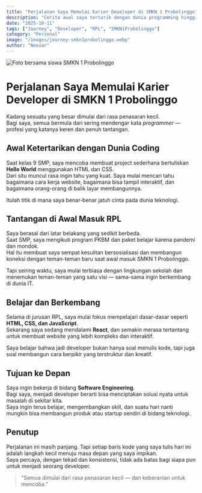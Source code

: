 ```yaml
---
title: "Perjalanan Saya Memulai Karier Developer di SMKN 1 Probolinggo"
description: "Cerita awal saya tertarik dengan dunia programming hingga akhirnya memilih jurusan RPL di SMKN 1 Probolinggo."
date: "2025-10-11"
tags: ["Journey", "Developer", "RPL", "SMKN1Probolinggo"]
category: "Personal"
image: "/images/journey-smkn1probolinggo.webp"
author: "Neezar"
---
```



<Image
  src="/images/journey-smkn1probolinggo.webp"
  alt="Foto bersama siswa SMKN 1 Probolinggo"
  width={1200}
  height={700}
/>

# Perjalanan Saya Memulai Karier Developer di SMKN 1 Probolinggo

Kadang sesuatu yang besar dimulai dari rasa penasaran kecil.  
Bagi saya, semua bermula dari sering mendengar kata *programmer* — profesi yang katanya keren dan penuh tantangan.

## Awal Ketertarikan dengan Dunia Coding

Saat kelas 9 SMP, saya mencoba membuat project sederhana bertuliskan **Hello World** menggunakan HTML dan CSS.  
Dari situ muncul rasa ingin tahu yang kuat. Saya mulai mencari tahu bagaimana cara kerja website, bagaimana bisa tampil interaktif, dan bagaimana orang-orang di balik layar membangunnya.

Itulah titik di mana saya benar-benar jatuh cinta pada dunia teknologi.

## Tantangan di Awal Masuk RPL

Saya berasal dari latar belakang yang sedikit berbeda.  
Saat SMP, saya mengikuti program PKBM dan paket belajar karena pandemi dan mondok.  
Hal itu membuat saya sempat kesulitan bersosialisasi dan membangun koneksi dengan teman-teman baru saat awal masuk SMKN 1 Probolinggo.  

Tapi seiring waktu, saya mulai terbiasa dengan lingkungan sekolah dan menemukan teman-teman yang satu visi — sama-sama ingin berkembang di dunia IT.

## Belajar dan Berkembang

Selama di jurusan RPL, saya mulai fokus mempelajari dasar-dasar seperti **HTML, CSS, dan JavaScript**.  
Sekarang saya sedang mendalami **React**, dan semakin merasa tertantang untuk membuat website yang lebih kompleks dan interaktif.  

Saya belajar bahwa jadi developer bukan hanya soal menulis kode, tapi juga soal membangun cara berpikir yang terstruktur dan kreatif.

## Tujuan ke Depan

Saya ingin bekerja di bidang **Software Engineering**.  
Bagi saya, menjadi developer berarti bisa menciptakan solusi nyata untuk masalah di sekitar kita.  
Saya ingin terus belajar, mengembangkan skill, dan suatu hari nanti mungkin bisa membangun produk atau startup sendiri di bidang teknologi.

## Penutup

Perjalanan ini masih panjang. Tapi setiap baris kode yang saya tulis hari ini adalah langkah kecil menuju masa depan yang saya impikan.  
Saya percaya, dengan tekad dan konsistensi, tidak ada batas bagi siapa pun untuk menjadi seorang developer.

> “Semua dimulai dari rasa penasaran kecil — dan keberanian untuk mencoba.”

